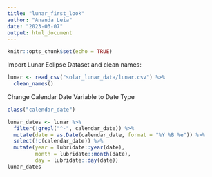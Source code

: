 ```yaml
---
title: "lunar_first_look"
author: "Ananda Leia"
date: "2023-03-07"
output: html_document
---
```


```r
knitr::opts_chunk$set(echo = TRUE)
```

Import Lunar Eclipse Dataset and clean names:
```r
lunar <- read_csv("solar_lunar_data/lunar.csv") %>% 
  clean_names()
```
Change Calendar Date Variable to Date Type
```r
class("calendar_date")
```
```r
lunar_dates <- lunar %>% 
  filter(!grepl("^-", calendar_date)) %>% 
  mutate(date = as.Date(calendar_date, format = "%Y %B %e")) %>% 
  select(!c(calendar_date)) %>% 
  mutate(year = lubridate::year(date),
         month = lubridate::month(date),
         day = lubridate::day(date))
lunar_dates
```
```r

```
